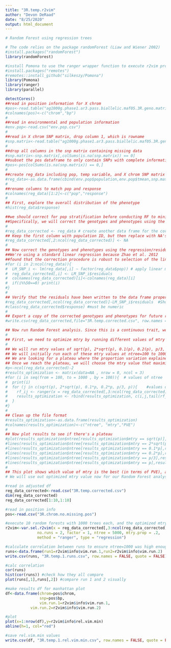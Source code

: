 ```yaml
---
title: "3R.temp.r2vim"
author: "Devon DeRaad"
date: "8/25/2020"
output: html_document
---
```


```r
# Random Forest using regression trees

# The code relies on the package randomForest (Liaw and Wiener 2002)
#install.packages("randomForest")
library(randomForest)

#install Pomona to use the ranger wrapper function to execute r2vim protocol
#install.packages("remotes")
#remotes::install_github("silkeszy/Pomona")
library(Pomona)
library(ranger)
library(parallel)
```

```r
detectCores()
##read in position information for X chrom
#pos<-read.table("ag1000g.phase1.ar3.pass.biallelic.maf05.3R.geno.matrix.012.pos")
#colnames(pos)<-c("chrom","bp")
#
##read in environmental and population information
#env.pop<-read.csv("env.pop.csv")
#
##read in X chrom SNP matrix, drop column 1, which is rowname
#snp.matrix<-read.table("ag1000g.phase1.ar3.pass.biallelic.maf05.3R.geno.matrix.012")[,-1]
#
##drop all columns in the snp matrix containing missing data
#snp.matrix<-snp.matrix[,colSums(is.na(snp.matrix)) == 0]
##subset the pos dataframe to only contain SNPs with complete information
#pos<-pos[colSums(is.na(snp.matrix)) == 0,]
#
##create reg_data including pop, temp variable, and X chrom SNP matrix
#reg_data<-as.data.frame(cbind(env.pop$population,env.pop$tmean,snp.matrix))
#
##rename columns to match pop and response
#colnames(reg_data)[1:2]<-c("pop","response")
#
## First, explore the overall distribution of the phenotype
#hist(reg_data$response)   
```

```r
##we should correct for pop stratification before conducting RF to minimize the risk of false positive associations.
##Specifically, we will correct the genotypes and phenotypes using the approach of Zhao et al.(2012). 
#
#reg_data_corrected <- reg_data # create another data frame for the corrected phenotypes and genotypes
## Keep the first column with population ID, but then replace with NA's over which you can write the residuals.
#reg_data_corrected[,2:ncol(reg_data_corrected)] <- NA
#
## Now correct the genotypes and phenotypes using the regression/residual method.
##We're using a standard linear regression because Zhao et al. 2012 
##found that the correction procedure is robust to selection of the link function
#for (i in 2:ncol(reg_data)){
#  LM_SNP_i <- lm(reg_data[,i] ~ factor(reg_data$pop)) # apply linear model to all loci and the response
#  reg_data_corrected[,i] <- LM_SNP_i$residuals
#  colnames(reg_data_corrected)[i]<-colnames(reg_data)[i] 
#  if(i%%50==0) print(i)
#}
#
## Verify that the residuals have been written to the data frame properly, using the last column as an example
#reg_data_corrected[,ncol(reg_data_corrected)]-LM_SNP_i$residuals  #Should all be zero if correct
#class(reg_data_corrected$response) #must be numeric
#
## Export a copy of the corrected genotypes and phenotypes for future reference (This corresponds to the data in Table S6)
#write.csv(reg_data_corrected,file="3R.temp.corrected.csv", row.names = FALSE, quote=FALSE)
```

```r
## Now run Random Forest analysis. Since this is a continuous trait, we need to conduct a regression RF
#
## First, we need to optimize mtry by running different values of mtry at different values of ntree. 
#
## We will run mtry values of sqrt(p), 2*sqrt(p), 0.1(p), 0.2(p), p/3, and p, where p is the number of loci
## We will initially run each of these mtry values at ntree=100 to 1000 (by increments of 100). 
## We are looking for a plateau where the proportion variation explained (PVE) stops increasing with larger values of ntree
## Once we reach the plateau, we will choose the mtry value that maximizes PVE.
#p<-ncol(reg_data_corrected)-2
#results_optimization <- matrix(data=NA , nrow = 0, ncol = 3)
#for (i in seq(from = 100, to = 1000 , by = 100)){  # values of ntree
#  print(i)
#  for (j in c(sqrt(p), 2*sqrt(p), 0.1*p, 0.2*p, p/3, p)){    #values of mtry based on 1000 total loci
#    rf_ij <- ranger(x = reg_data_corrected[,3:ncol(reg_data_corrected)], y = reg_data_corrected$response, num.trees=i, mtry=j)
#    results_optimization <- rbind(results_optimization, c(i,j,tail(rf_ij$r.squared,1)))
#  }
#}
#
## Clean up the file format
#results_optimization<-as.data.frame(results_optimization)
#colnames(results_optimization)<-c("ntree", "mtry","PVE")
#
## Now plot results to see if there's a plateau
#plot(results_optimization$ntree[results_optimization$mtry == sqrt(p)],results_optimization$PVE[results_optimization$mtry == sqrt(p)], #type="l", col="black", xlab="ntree",ylab="PVE", ylim=range(results_optimization$PVE))
#lines(results_optimization$ntree[results_optimization$mtry == 2*sqrt(p)],results_optimization$PVE[results_optimization$mtry == 2*sqrt(p)], #col="blue")
#lines(results_optimization$ntree[results_optimization$mtry == 0.1*p],results_optimization$PVE[results_optimization$mtry == 0.1*p], #col="green")
#lines(results_optimization$ntree[results_optimization$mtry == 0.2*p],results_optimization$PVE[results_optimization$mtry == 0.2*p], #col="purple")
#lines(results_optimization$ntree[results_optimization$mtry == p/3],results_optimization$PVE[results_optimization$mtry == p/3], col="orange")
#lines(results_optimization$ntree[results_optimization$mtry == p],results_optimization$PVE[results_optimization$mtry == p], col="red")
#
## This plot shows which value of mtry is the best (in terms of PVE), and that the PVE has reached a plateau. 
# We will use out optimized mtry value now for our Random Forest analyses.
```

```r
#read in adjusted df
reg_data_corrected<-read.csv("3R.temp.corrected.csv")
dim(reg_data_corrected)
reg_data_corrected[1:10,1:10]

#read in position info
pos<-read.csv("3R.chrom.no.missing.pos")

#execute 10 random forests with 1000 trees each, and the optimized mtry value: via this wrapper function for ranger
r2vim<-var.sel.r2vim(x = reg_data_corrected[,3:ncol(reg_data_corrected)], y=reg_data_corrected$response,
              no.runs = 2, factor = 1, ntree = 5000, mtry.prop = .2,
              method = "ranger", type = "regression")

#calculate correlation between runs to ensure ntree=1000 was high enough to achieve convergence
runs<-data.frame(run1=r2vim$info$vim.run.1,run2=r2vim$info$vim.run.2)
write.csv(runs, "3R.temp.1.runs.csv", row.names = FALSE, quote = FALSE)

#calc correlation
cor(runs)
hist(cor(runs)) #check how they all compare
plot(runs[,1],runs[,2]) #compare run 1 and 2 visually

#make results df for manhattan plot
df<-data.frame(chrom=pos$chrom,
               snp=pos$bp,
               vim.run.1=r2vim$info$vim.run.1,
	       vim.run.2=r2vim$info$vim.run.2)

#plot
plot(x=1:nrow(df),y=r2vim$info$rel.vim.min)
abline(h=1, col="red")

#save rel.vim.min values
write.csv(df, "3R.temp.1.rel.vim.min.csv", row.names = FALSE, quote = FALSE)

```

